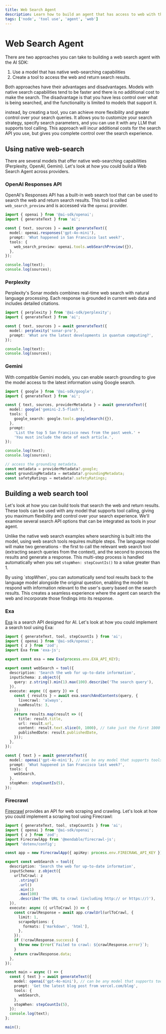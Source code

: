 ```yaml
---
title: Web Search Agent
description: Learn how to build an agent that has access to web with the AI SDK and Node
tags: ['node', 'tool use', 'agent', 'web']
---
```


# Web Search Agent

There are two approaches you can take to building a web search agent with the AI SDK:

1. Use a model that has native web-searching capabilities
2. Create a tool to access the web and return search results.

Both approaches have their advantages and disadvantages. Models with native search capabilities tend to be faster and there is no additional cost to make the search. The disadvantage is that you have less control over what is being searched, and the functionality is limited to models that support it.

instead, by creating a tool, you can achieve more flexibility and greater control over your search queries. It allows you to customize your search strategy, specify search parameters, and you can use it with any LLM that supports tool calling. This approach will incur additional costs for the search API you use, but gives you complete control over the search experience.

## Using native web-search

There are several models that offer native web-searching capabilities (Perplexity, OpenAI, Gemini). Let's look at how you could build a Web Search Agent across providers.

### OpenAI Responses API

OpenAI's Responses API has a built-in web search tool that can be used to search the web and return search results. This tool is called `web_search_preview` and is accessed via the `openai` provider.

```ts
import { openai } from '@ai-sdk/openai';
import { generateText } from 'ai';

const { text, sources } = await generateText({
  model: openai.responses('gpt-4o-mini'),
  prompt: 'What happened in San Francisco last week?',
  tools: {
    web_search_preview: openai.tools.webSearchPreview({}),
  },
});

console.log(text);
console.log(sources);
```

### Perplexity

Perplexity's Sonar models combines real-time web search with natural language processing. Each response is grounded in current web data and includes detailed citations.

```ts
import { perplexity } from '@ai-sdk/perplexity';
import { generateText } from 'ai';

const { text, sources } = await generateText({
  model: perplexity('sonar-pro'),
  prompt: 'What are the latest developments in quantum computing?',
});

console.log(text);
console.log(sources);
```

### Gemini

With compatible Gemini models, you can enable search grounding to give the model access to the latest information using Google search.

```ts
import { google } from '@ai-sdk/google';
import { generateText } from 'ai';

const { text, sources, providerMetadata } = await generateText({
  model: google('gemini-2.5-flash'),
  tools: {
    google_search: google.tools.googleSearch({}),
  },
  prompt:
    'List the top 5 San Francisco news from the past week.' +
    'You must include the date of each article.',
});

console.log(text);
console.log(sources);

// access the grounding metadata.
const metadata = providerMetadata?.google;
const groundingMetadata = metadata?.groundingMetadata;
const safetyRatings = metadata?.safetyRatings;
```

## Building a web search tool

Let's look at how you can build tools that search the web and return results. These tools can be used with any model that supports tool calling, giving you maximum flexibility and control over your search experience. We'll examine several search API options that can be integrated as tools in your agent.

Unlike the native web search examples where searching is built into the model, using web search tools requires multiple steps. The language model will make two generations - the first to call the relevant web search tool (extracting search queries from the context), and the second to process the results and generate a response. This multi-step process is handled automatically when you set `stopWhen: stepCountIs()` to a value greater than 1.

<Note>
  By using `stopWhen`, you can automatically send tool results back to the
  language model alongside the original question, enabling the model to respond
  with information relevant to the user's query based on the search results.
  This creates a seamless experience where the agent can search the web and
  incorporate those findings into its response.
</Note>

### Exa

[Exa](https://exa.ai/) is a search API designed for AI. Let's look at how you could implement a search tool using Exa:

```ts
import { generateText, tool, stepCountIs } from 'ai';
import { openai } from '@ai-sdk/openai';
import { z } from 'zod';
import Exa from 'exa-js';

export const exa = new Exa(process.env.EXA_API_KEY);

export const webSearch = tool({
  description: 'Search the web for up-to-date information',
  inputSchema: z.object({
    query: z.string().min(1).max(100).describe('The search query'),
  }),
  execute: async ({ query }) => {
    const { results } = await exa.searchAndContents(query, {
      livecrawl: 'always',
      numResults: 3,
    });
    return results.map(result => ({
      title: result.title,
      url: result.url,
      content: result.text.slice(0, 1000), // take just the first 1000 characters
      publishedDate: result.publishedDate,
    }));
  },
});

const { text } = await generateText({
  model: openai('gpt-4o-mini'), // can be any model that supports tools
  prompt: 'What happened in San Francisco last week?',
  tools: {
    webSearch,
  },
  stopWhen: stepCountIs(5),
});
```

### Firecrawl

[Firecrawl](https://firecrawl.dev) provides an API for web scraping and crawling. Let's look at how you could implement a scraping tool using Firecrawl:

```ts
import { generateText, tool, stepCountIs } from 'ai';
import { openai } from '@ai-sdk/openai';
import { z } from 'zod';
import FirecrawlApp from '@mendable/firecrawl-js';
import 'dotenv/config';

const app = new FirecrawlApp({ apiKey: process.env.FIRECRAWL_API_KEY });

export const webSearch = tool({
  description: 'Search the web for up-to-date information',
  inputSchema: z.object({
    urlToCrawl: z
      .string()
      .url()
      .min(1)
      .max(100)
      .describe('The URL to crawl (including http:// or https://)'),
  }),
  execute: async ({ urlToCrawl }) => {
    const crawlResponse = await app.crawlUrl(urlToCrawl, {
      limit: 1,
      scrapeOptions: {
        formats: ['markdown', 'html'],
      },
    });
    if (!crawlResponse.success) {
      throw new Error(`Failed to crawl: ${crawlResponse.error}`);
    }
    return crawlResponse.data;
  },
});

const main = async () => {
  const { text } = await generateText({
    model: openai('gpt-4o-mini'), // can be any model that supports tools
    prompt: 'Get the latest blog post from vercel.com/blog',
    tools: {
      webSearch,
    },
    stopWhen: stepCountIs(5),
  });
  console.log(text);
};

main();
```

